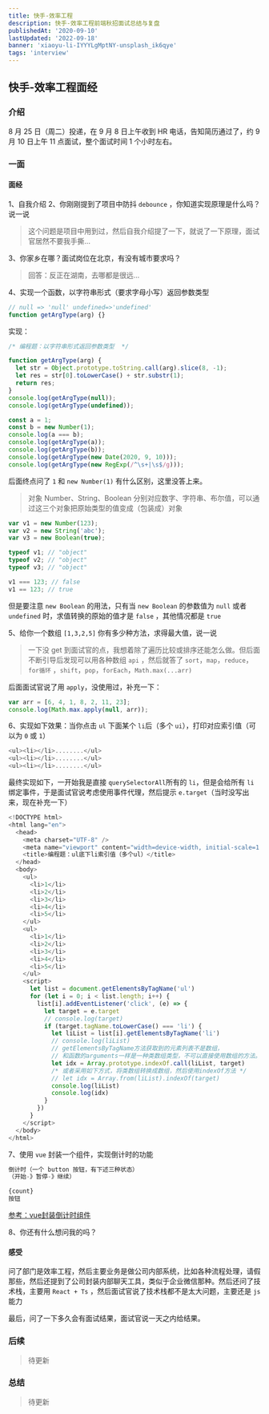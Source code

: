 ```yaml
---
title: 快手-效率工程
description: 快手-效率工程前端秋招面试总结与复盘
publishedAt: '2020-09-10'
lastUpdated: '2022-09-18'
banner: 'xiaoyu-li-IYYYLgMptNY-unsplash_ik6qye'
tags: 'interview'
---
```


## 快手-效率工程面经

### 介绍

8 月 25 日（周二）投递，在 9 月 8 日上午收到 HR 电话，告知简历通过了，约 9 月 10 日上午 11 点面试，整个面试时间 1 个小时左右。

### 一面

#### 面经

1、自我介绍
2、你刚刚提到了项目中防抖 `debounce` ，你知道实现原理是什么吗？说一说

> 这个问题是项目中用到过，然后自我介绍提了一下，就说了一下原理，面试官居然不要我手撕...

3、你家乡在哪？面试岗位在北京，有没有城市要求吗？

> 回答：反正在湖南，去哪都是很远...

4、实现一个函数，以字符串形式（要求字母小写）返回参数类型

```javascript
// null => 'null' undefined=>'undefined'
function getArgType(arg) {}
```

实现：

```javascript
/* 编程题：以字符串形式返回参数类型  */

function getArgType(arg) {
  let str = Object.prototype.toString.call(arg).slice(8, -1);
  let res = str[0].toLowerCase() + str.substr(1);
  return res;
}
console.log(getArgType(null));
console.log(getArgType(undefined));

const a = 1;
const b = new Number(1);
console.log(a === b);
console.log(getArgType(a));
console.log(getArgType(b));
console.log(getArgType(new Date(2020, 9, 10)));
console.log(getArgType(new RegExp(/^\s+|\s$/g)));
```

后面终点问了 `1` 和 `new Number(1)` 有什么区别，这里没答上来。

> 对象 Number、String、Boolean 分别对应数字、字符串、布尔值，可以通过这三个对象把原始类型的值变成（包装成）对象

```javascript
var v1 = new Number(123);
var v2 = new String('abc');
var v3 = new Boolean(true);

typeof v1; // "object"
typeof v2; // "object"
typeof v3; // "object"

v1 === 123; // false
v1 == 123; // true
```

但是要注意 `new Boolean` 的用法，只有当 `new Boolean` 的参数值为 `null` 或者 `undefined` 时，求值转换的原始的值才是 `false` ，其他情况都是 `true`

5、给你一个数组 `[1,3,2,5]` 你有多少种方法，求得最大值，说一说

> 一下没 get 到面试官的点，我想着除了遍历比较或排序还能怎么做。但后面不断引导后发现可以用各种数组 `api` ，然后就答了 `sort`，`map`，`reduce`，`for循环` ，`shift`，`pop`，`forEach`，`Math.max(...arr)`

后面面试官说了用 `apply`，没使用过，补充一下：

```javascript
var arr = [6, 4, 1, 8, 2, 11, 23];
console.log(Math.max.apply(null, arr));
```

6、实现如下效果：当你点击 `ul` 下面某个 `li`后（多个 `ui`），打印对应索引值（可以为 `0` 或 `1`）

```javascript
<ul><li></li>........</ul>
<ul><li></li>........</ul>
<ul><li></li>........</ul>
```

最终实现如下，一开始我是直接 `querySelectorAll`所有的 `li`，但是会给所有 `li`绑定事件，于是面试官说考虑使用事件代理，然后提示 `e.target`（当时没写出来，现在补充一下）

```javascript
<!DOCTYPE html>
<html lang="en">
  <head>
    <meta charset="UTF-8" />
    <meta name="viewport" content="width=device-width, initial-scale=1.0" />
    <title>编程题：ul底下li索引值（多个ul）</title>
  </head>
  <body>
    <ul>
      <li>1</li>
      <li>2</li>
      <li>3</li>
      <li>4</li>
      <li>5</li>
    </ul>
    <ul>
      <li>1</li>
      <li>2</li>
      <li>3</li>
      <li>4</li>
      <li>5</li>
    </ul>
    <script>
      let list = document.getElementsByTagName('ul')
      for (let i = 0; i < list.length; i++) {
        list[i].addEventListener('click', (e) => {
          let target = e.target
          // console.log(target)
          if (target.tagName.toLowerCase() === 'li') {
            let liList = list[i].getElementsByTagName('li')
            // console.log(liList)
            // getElementsByTagName方法获取到的元素列表不是数组，
            // 和函数的arguments一样是一种类数组类型，不可以直接使用数组的方法。
            let idx = Array.prototype.indexOf.call(liList, target)
            /* 或者采用如下方式，将类数组转换成数组，然后使用indexOf方法 */
            // let idx = Array.from(liList).indexOf(target)
            console.log(liList)
            console.log(idx)
          }
        })
      }
    </script>
  </body>
</html>
```

7、使用 `vue` 封装一个组件，实现倒计时的功能

```javascript
倒计时（一个 button 按钮，有下述三种状态）
（开始-》暂停-》继续）

{count}
按钮
```

<a href='https://blog.csdn.net/qq_42778001/article/details/104683996'>
  参考：vue封装倒计时组件
</a>

8、你还有什么想问我的吗？

#### 感受

问了部门是效率工程，然后主要业务是做公司内部系统，比如各种流程处理，请假那些，然后还提到了公司封装内部聊天工具，类似于企业微信那种。然后还问了技术栈，主要用 `React + Ts` ，然后面试官说了技术栈都不是太大问题，主要还是 `js` 能力

最后，问了一下多久会有面试结果，面试官说一天之内给结果。

### 后续

> 待更新

### 总结

> 待更新
